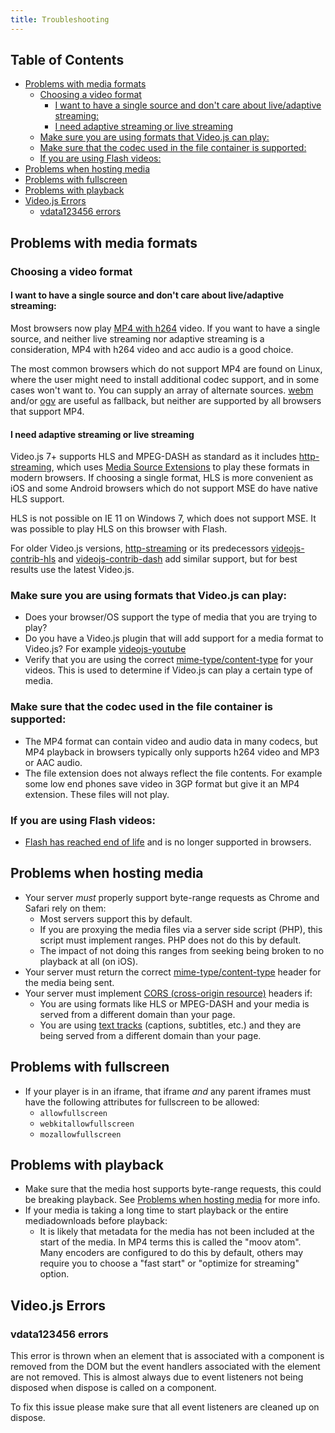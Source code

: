 ```yaml
---
title: Troubleshooting
---
```


## Table of Contents

* [Problems with media formats](#problems-with-media-formats)
  * [Choosing a video format](#choosing-a-video-format)
    * [I want to have a single source and don't care about live/adaptive streaming:](#i-want-to-have-a-single-source-and-dont-care-about-liveadaptive-streaming)
    * [I need adaptive streaming or live streaming](#i-need-adaptive-streaming-or-live-streaming)
  * [Make sure you are using formats that Video.js can play:](#make-sure-you-are-using-formats-that-videojs-can-play)
  * [Make sure that the codec used in the file container is supported:](#make-sure-that-the-codec-used-in-the-file-container-is-supported)
  * [If you are using Flash videos:](#if-you-are-using-flash-videos)
* [Problems when hosting media](#problems-when-hosting-media)
* [Problems with fullscreen](#problems-with-fullscreen)
* [Problems with playback](#problems-with-playback)
* [Video.js Errors](#videojs-errors)
  * [vdata123456 errors](#vdata123456-errors)

## Problems with media formats

### Choosing a video format

#### I want to have a single source and don't care about live/adaptive streaming:

Most browsers now play [MP4 with h264][can-mp4] video. If you want to have a single source, and neither live streaming
nor adaptive streaming is a consideration, MP4 with h264 video and acc audio is a good choice.

The most common browsers which do not support MP4 are found on Linux, where the user might need to install additional codec support, and in some cases won't want to.
You can supply an array of alternate sources. [webm][can-webm] and/or [ogv][can-ogv] are useful as fallback, but neither are supported by all browsers that support MP4.

#### I need adaptive streaming or live streaming

Video.js 7+ supports HLS and MPEG-DASH as standard as it includes [http-streaming][http-streaming], which uses [Media Source Extensions][can-mse] to play these formats in modern browsers.
If choosing a single format, HLS is more convenient as iOS and some Android browsers which do not support MSE do have native HLS support.

HLS is not possible on IE 11 on Windows 7, which does not support MSE. It was possible to play HLS on this browser with Flash.

For older Video.js versions, [http-streaming][http-streaming] or its predecessors [videojs-contrib-hls][hls] and [videojs-contrib-dash][dash] add similar support, but for best results use the latest Video.js.

### Make sure you are using formats that Video.js can play:

* Does your browser/OS support the type of media that you are trying to play?
* Do you have a Video.js plugin that will add support for a media format to Video.js? For example [videojs-youtube][youtube]
* Verify that you are using the correct [mime-type/content-type][media-types] for your videos.
  This is used to determine if Video.js can play a certain type of media.

### Make sure that the codec used in the file container is supported:

* The MP4 format can contain video and audio data in many codecs, but MP4 playback in browsers typically only supports h264 video and MP3 or AAC audio.
* The file extension does not always reflect the file contents. For example some low end phones save video in 3GP format but give it an MP4 extension. These files will not play.

### If you are using Flash videos:

* [Flash has reached end of life][flash-eol] and is no longer supported in browsers.

## Problems when hosting media

* Your server _must_ properly support byte-range requests as Chrome and Safari rely on them:
  * Most servers support this by default.
  * If you are proxying the media files via a server side script (PHP), this script must implement ranges. PHP does not do this by default.
  * The impact of not doing this ranges from seeking being broken to no playback at all (on iOS).
* Your server must return the correct [mime-type/content-type][media-types] header for the media being sent.
* Your server must implement [CORS (cross-origin resource)][cors] headers if:
  * You are using formats like HLS or MPEG-DASH and your media is served from a different domain than your page.
  * You are using [text tracks][text-tracks] (captions, subtitles, etc.) and they are being served from a different domain than your page.

## Problems with fullscreen

* If your player is in an iframe, that iframe _and_ any parent iframes must have the following attributes for fullscreen to be allowed:
  * `allowfullscreen`
  * `webkitallowfullscreen`
  * `mozallowfullscreen`

## Problems with playback

* Make sure that the media host supports byte-range requests, this could be breaking playback. See [Problems when hosting media][hosting-media] for more info.
* If your media is taking a long time to start playback or the entire mediadownloads before playback:
  * It is likely that metadata for the media has not been included at the start of the media. In MP4 terms this is called
    the "moov atom". Many encoders are configured to do this by default, others may require you to choose
    a "fast start" or "optimize for streaming" option.

## Video.js Errors

### vdata123456 errors

This error is thrown when an element that is associated with a component is removed
from the DOM but the event handlers associated with the element are not removed. This
is almost always due to event listeners not being disposed when dispose is called on
a component.

To fix this issue please make sure that all event listeners are cleaned up on dispose.

[hosting-media]: #problems-when-hosting-media

[text-tracks]: /docs/guides/text-tracks.md

[hls]: https://github.com/videojs/videojs-contrib-hls

[dash]: https://github.com/videojs/videojs-contrib-dash

[http-streaming]: https://github.com/videojs/http-streaming

[youtube]: https://github.com/videojs/videojs-youtube

[media-types]: https://www.iana.org/assignments/media-types/media-types.xhtml#video

[cors]: https://enable-cors.org/

[can-mp4]: https://caniuse.com/#feat=mpeg4

[can-webm]: https://caniuse.com/#feat=webm

[can-ogv]: https://caniuse.com/#feat=ogv

[can-mse]: https://caniuse.com/#feat=mediasource

[flash-eol]: https://www.adobe.com/products/flashplayer/end-of-life.html
